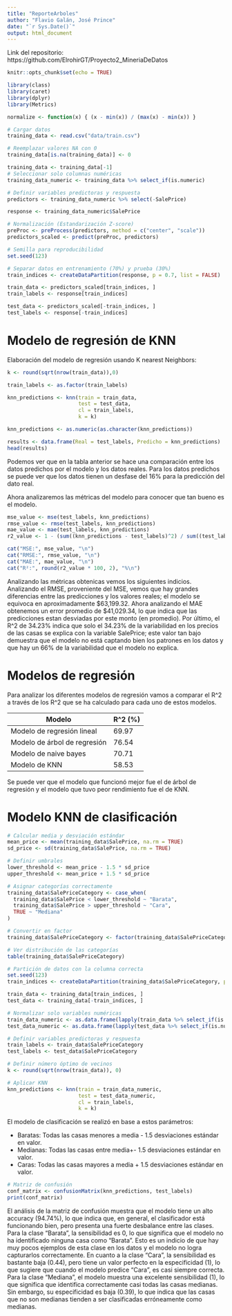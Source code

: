 ```yaml
---
title: "ReporteArboles"
author: "Flavio Galán, José Prince"
date: "`r Sys.Date()`"
output: html_document
---
```


Link del repositorio: https://github.com/ElrohirGT/Proyecto2_MineriaDeDatos

```r
knitr::opts_chunk$set(echo = TRUE)

library(class)
library(caret)
library(dplyr)
library(Metrics)

normalize <- function(x) { (x - min(x)) / (max(x) - min(x)) }

# Cargar datos
training_data <- read.csv("data/train.csv")

# Reemplazar valores NA con 0
training_data[is.na(training_data)] <- 0

training_data <- training_data[-1]
# Seleccionar solo columnas numéricas
training_data_numeric <- training_data %>% select_if(is.numeric)

# Definir variables predictoras y respuesta
predictors <- training_data_numeric %>% select(-SalePrice)

response <- training_data_numeric$SalePrice

# Normalización (Estandarización Z-score)
preProc <- preProcess(predictors, method = c("center", "scale"))
predictors_scaled <- predict(preProc, predictors)

# Semilla para reproducibilidad
set.seed(123)

# Separar datos en entrenamiento (70%) y prueba (30%)
train_indices <- createDataPartition(response, p = 0.7, list = FALSE)

train_data <- predictors_scaled[train_indices, ]
train_labels <- response[train_indices]

test_data <- predictors_scaled[-train_indices, ]
test_labels <- response[-train_indices]

```

# Modelo de regresión de KNN
Elaboración del modelo de regresión usando K nearest Neighbors:

```r
k <- round(sqrt(nrow(train_data)),0)

train_labels <- as.factor(train_labels)

knn_predictions <- knn(train = train_data,
                       test = test_data,
                       cl = train_labels,
                       k = k)

knn_predictions <- as.numeric(as.character(knn_predictions))

results <- data.frame(Real = test_labels, Predicho = knn_predictions)
head(results)
```

Podemos ver que en la tabla anterior se hace una comparación entre los datos predichos por el modelo y los datos reales. Para los datos predichos se puede ver que los datos tienen un desfase del 16% para la predicción del dato real. 

Ahora analizaremos las métricas del modelo para conocer que tan bueno es el modelo. 

```r
mse_value <- mse(test_labels, knn_predictions)
rmse_value <- rmse(test_labels, knn_predictions)
mae_value <- mae(test_labels, knn_predictions)
r2_value <- 1 - (sum((knn_predictions - test_labels)^2) / sum((test_labels - mean(test_labels))^2))

cat("MSE:", mse_value, "\n")
cat("RMSE:", rmse_value, "\n")
cat("MAE:", mae_value, "\n")
cat("R²:", round(r2_value * 100, 2), "%\n")
```

Analizando las métricas obtenicas vemos los siguientes indicios. Analizando el RMSE, proveniente del MSE, vemos que hay grandes diferencias entre las predicciones y los valores reales; el modelo se equivoca en aproximadamente $63,199.32. Ahora analizando el MAE obtenemos un error promedio de $41,029.34, lo que indica que las predicciones estan desviadas por este monto (en promedio). Por último, el R^2 de 34.23% indica que solo el 34.23% de la variabilidad en los precios de las casas se explica con la variable SalePrice; este valor tan bajo demuestra que el modelo no está captando bien los patrones en los datos y que hay un 66% de la variabilidad que el modelo no explica.

# Modelos de regresión

Para analizar los diferentes modelos de regresión vamos a comparar el R^2 a través de los R^2 que se ha calculado para cada uno de estos modelos.

| Modelo                       | R^2 (%)     |
|------------------------------|-------------|
| Modelo de regresión lineal   | 69.97       |
| Modelo de árbol de regresión | 76.54       |
| Modelo de naive bayes        | 70.71       |
| Modelo de KNN                | 58.53       |

Se puede ver que el modelo que funcionó mejor fue el de árbol de regresión y el modelo que tuvo peor rendimiento fue el de KNN.

# Modelo KNN de clasificación

```r

# Calcular media y desviación estándar
mean_price <- mean(training_data$SalePrice, na.rm = TRUE)
sd_price <- sd(training_data$SalePrice, na.rm = TRUE)

# Definir umbrales
lower_threshold <- mean_price - 1.5 * sd_price
upper_threshold <- mean_price + 1.5 * sd_price

# Asignar categorías correctamente
training_data$SalePriceCategory <- case_when(
  training_data$SalePrice < lower_threshold ~ "Barata",
  training_data$SalePrice > upper_threshold ~ "Cara",
  TRUE ~ "Mediana"
)

# Convertir en factor
training_data$SalePriceCategory <- factor(training_data$SalePriceCategory)

# Ver distribución de las categorías
table(training_data$SalePriceCategory)

# Partición de datos con la columna correcta
set.seed(123)
train_indices <- createDataPartition(training_data$SalePriceCategory, p = 0.7, list = FALSE)

train_data <- training_data[train_indices, ]
test_data <- training_data[-train_indices, ]

# Normalizar solo variables numéricas
train_data_numeric <- as.data.frame(lapply(train_data %>% select_if(is.numeric), normalize))
test_data_numeric <- as.data.frame(lapply(test_data %>% select_if(is.numeric), normalize))

# Definir variables predictoras y respuesta
train_labels <- train_data$SalePriceCategory
test_labels <- test_data$SalePriceCategory

# Definir número óptimo de vecinos
k <- round(sqrt(nrow(train_data)), 0)

# Aplicar KNN
knn_predictions <- knn(train = train_data_numeric,
                       test = test_data_numeric,
                       cl = train_labels,
                       k = k)

```

El modelo de clasificación se realizó en base a estos parámetros:

* Baratas: Todas las casas menores a media - 1.5 desviaciones estándar en valor.
* Medianas: Todas las casas entre media+- 1.5 desviaciones estándar en valor.
* Caras: Todas las casas mayores a media + 1.5 desviaciones estándar en valor.

```r
# Matriz de confusión
conf_matrix <- confusionMatrix(knn_predictions, test_labels)
print(conf_matrix)
```

El análisis de la matriz de confusión muestra que el modelo tiene un alto accuracy (94.74%), lo que indica que, en general, el clasificador está funcionando bien, pero presenta una fuerte desbalance entre las clases. Para la clase "Barata", la sensibilidad es 0, lo que significa que el modelo no ha identificado ninguna casa como "Barata". Esto es un indicio de que hay muy pocos ejemplos de esta clase en los datos y el modelo no logra capturarlos correctamente. En cuanto a la clase "Cara", la sensibilidad es bastante baja (0.44), pero tiene un valor perfecto en la especificidad (1), lo que sugiere que cuando el modelo predice "Cara", es casi siempre correcta. Para la clase "Mediana", el modelo muestra una excelente sensibilidad (1), lo que significa que identifica correctamente casi todas las casas medianas. Sin embargo, su especificidad es baja (0.39), lo que indica que las casas que no son medianas tienden a ser clasificadas erróneamente como medianas.